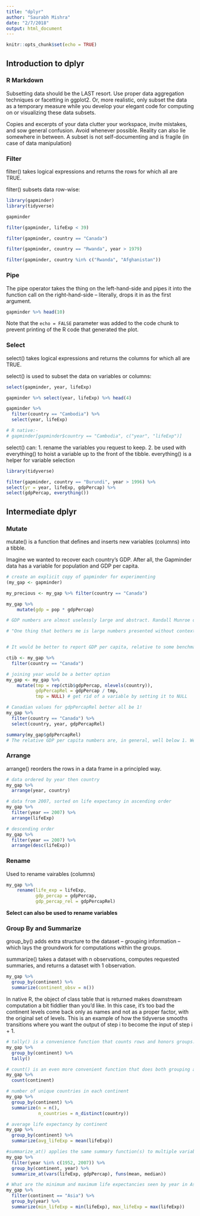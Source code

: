 ```yaml
---
title: "dplyr"
author: "Saurabh Mishra"
date: "2/7/2018"
output: html_document
---
```


```r
knitr::opts_chunk$set(echo = TRUE)
```

## Introduction to dplyr

### R Markdown

Subsetting data should be the LAST resort. Use proper data aggregation techniques or facetting in ggplot2. Or, more realistic, only subset the data as a temporary measure while you develop your elegant code for computing on or visualizing these data subsets.

Copies and excerpts of your data clutter your workspace, invite mistakes, and sow general confusion. Avoid whenever possible. Reality can also lie somewhere in between. A subset is not self-documenting and is fragile (in case of data manipulation)


### Filter 

filter() takes logical expressions and returns the rows for which all are TRUE.

filter() subsets data row-wise:

```r

library(gapminder)
library(tidyverse)

gapminder

filter(gapminder, lifeExp < 39)

filter(gapminder, country == "Canada")

filter(gapminder, country == "Rwanda", year > 1979)

filter(gapminder, country %in% c("Rwanda", "Afghanistan"))

```


### Pipe

The pipe operator takes the thing on the left-hand-side and pipes it into the function call on the right-hand-side – literally, drops it in as the first argument.

```r

gapminder %>% head(10)

```

Note that the `echo = FALSE` parameter was added to the code chunk to prevent printing of the R code that generated the plot.


### Select

select() takes logical expressions and returns the columns for which all are TRUE.

select() is used to subset the data on variables or columns:

```r

select(gapminder, year, lifeExp)

gapminder %>% select(year, lifeExp) %>% head(4)

gapminder %>%
  filter(country == "Cambodia") %>%
  select(year, lifeExp)

# R native:-
# gapminder[gapminder$country == "Cambodia", c("year", "lifeExp")]
```

select() can: 
1. rename the variables you request to keep.
2. be used with everything() to hoist a variable up to the front of the tibble.    everything() is a helper for variable selection 

```r

library(tidyverse)

filter(gapminder, country == "Burundi", year > 1996) %>% 
select(yr = year, lifeExp, gdpPercap) %>% 
select(gdpPercap, everything())

```


## Intermediate dplyr

### Mutate

mutate() is a function that defines and inserts new variables (columns) into a tibble. 

Imagine we wanted to recover each country’s GDP. After all, the Gapminder data has a variable for population and GDP per capita. 

```r
# create an explicit copy of gapminder for experimenting
(my_gap <- gapminder)

my_precious <- my_gap %>% filter(country == "Canada")

my_gap %>%
    mutate(gdp = pop * gdpPercap)

# GDP numbers are almost uselessly large and abstract. Randall Munroe of xkcd:

# "One thing that bothers me is large numbers presented without context… ‘If I added a zero to this number, would the sentence containing it mean something different to me?’ If the answer is ‘no,’ maybe the number has no business being in the sentence in the first place."


# It would be better to report GDP per capita, relative to some benchmark country. Taking Canada:

ctib <- my_gap %>%
  filter(country == "Canada")

# joining year would be a better option
my_gap <- my_gap %>%
    mutate(tmp = rep(ctib$gdpPercap, nlevels(country)),
           gdpPercapRel = gdpPercap / tmp,
           tmp = NULL) # get rid of a variable by setting it to NULL

# Canadian values for gdpPercapRel better all be 1!
my_gap %>% 
  filter(country == "Canada") %>% 
  select(country, year, gdpPercapRel)

summary(my_gap$gdpPercapRel)
# The relative GDP per capita numbers are, in general, well below 1. We see that most of the countries covered by this dataset have substantially lower GDP per capita, relative to Canada, across the entire time period.
```


### Arrange

arrange() reorders the rows in a data frame in a principled way.

```r

# data ordered by year then country
my_gap %>%
  arrange(year, country)

# data from 2007, sorted on life expectancy in ascending order
my_gap %>%
  filter(year == 2007) %>%
  arrange(lifeExp)

# descending order
my_gap %>%
  filter(year == 2007) %>%
  arrange(desc(lifeExp))
```


### Rename

Used to rename vairables (columns)

```r

my_gap %>%
    rename(life_exp = lifeExp,
           gdp_percap = gdpPercap,
           gdp_percap_rel = gdpPercapRel)

```

**Select can also be used to rename variables**


### Group By and Summarize

group_by() adds extra structure to the dataset – grouping information – which lays the groundwork for computations within the groups.

summarize() takes a dataset with n observations, computes requested summaries, and returns a dataset with 1 observation.

```r
my_gap %>%
  group_by(continent) %>%
  summarize(continent_obsv = n())
```

In native R, the object of class table that is returned makes downstream computation a bit fiddlier than you’d like. In this case, it’s too bad the continent levels come back only as names and not as a proper factor, with the original set of levels. This is an example of how the tidyverse smooths transitions where you want the output of step i to become the input of step i + 1.

```r

# tally() is a convenience function that counts rows and honors groups.
my_gap %>%
  group_by(continent) %>%
  tally()

# count() is an even more convenient function that does both grouping and counting.
my_gap %>% 
  count(continent)

```

```r

# number of unique countries in each continent
my_gap %>%
  group_by(continent) %>%
  summarize(n = n(),
            n_countries = n_distinct(country))

# average life expectancy by continent
my_gap %>%
  group_by(continent) %>%
  summarize(avg_lifeExp = mean(lifeExp))

#summarize_at() applies the same summary function(s) to multiple variables. Let’s compute average and median life expectancy and GDP per capita by continent by year … but only for 1952 and 2007.
my_gap %>%
  filter(year %in% c(1952, 2007)) %>%
  group_by(continent, year) %>%
  summarize_at(vars(lifeExp, gdpPercap), funs(mean, median))

# What are the minimum and maximum life expectancies seen by year in Asia
my_gap %>%
  filter(continent == "Asia") %>%
  group_by(year) %>%
  summarize(min_lifeExp = min(lifeExp), max_lifeExp = max(lifeExp))
```

